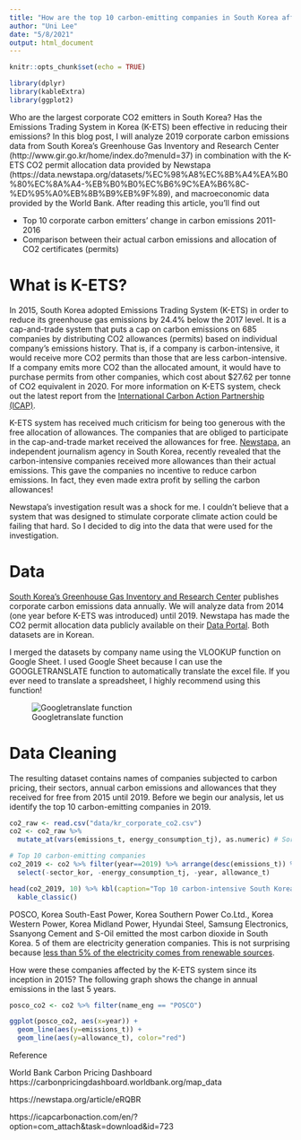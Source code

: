 ```yaml
---
title: "How are the top 10 carbon-emitting companies in South Korea affected by the emissions trading system (K-ETS)?"
author: "Uni Lee"
date: "5/8/2021"
output: html_document
---
```


```r
knitr::opts_chunk$set(echo = TRUE)

library(dplyr)
library(kableExtra)
library(ggplot2)
```

Who are the largest corporate CO2 emitters in South Korea? Has the Emissions Trading System in Korea (K-ETS) been effective in reducing their emissions? In this blog post, I will analyze 2019 corporate carbon emissions data from South Korea's Greenhouse Gas Inventory and Research Center (http://www.gir.go.kr/home/index.do?menuId=37) in combination with the K-ETS CO2 permit allocation data provided by Newstapa (https://data.newstapa.org/datasets/%EC%98%A8%EC%8B%A4%EA%B0%80%EC%8A%A4-%EB%B0%B0%EC%B6%9C%EA%B6%8C-%ED%95%A0%EB%8B%B9%EB%9F%89), and macroeconomic data provided by the World Bank. After reading this article, you'll find out 

* Top 10 corporate carbon emitters' change in carbon emissions 2011-2016
* Comparison between their actual carbon emissions and allocation of CO2 certificates (permits)


# What is K-ETS? 

In 2015, South Korea adopted Emissions Trading System (K-ETS) in order to reduce its greenhouse gas emissions by 24.4% below the 2017 level. It is a cap-and-trade system that puts a cap on carbon emissions on 685 companies by distributing CO2 allowances (permits) based on individual company's emissions history. That is, if a company is carbon-intensive, it would receive more CO2 permits than those that are less carbon-intensive. If a company emits more CO2 than the allocated amount, it would have to purchase permits from other companies, which cost about $27.62 per tonne of CO2 equivalent in 2020. For more information on K-ETS system, check out the latest report from the [International Carbon Action Partnership (ICAP)](https://icapcarbonaction.com/en/?option=com_etsmap&task=export&format=pdf&layout=list&systems%5B%5D=47).

K-ETS system has received much criticism for being too generous with the free allocation of allowances. The companies that are obliged to participate in the cap-and-trade market received the allowances for free. [Newstapa](https://newstapa.org/article/eRQBR), an independent journalism agency in South Korea, recently revealed that the carbon-intensive companies received more allowances than their actual emissions. This gave the companies no incentive to reduce carbon emissions. In fact, they even made extra profit by selling the carbon allowances! 

Newstapa's investigation result was a shock for me. I couldn't believe that a system that was designed to stimulate corporate climate action could be failing that hard. So I decided to dig into the data that were used for the investigation. 

# Data 

[South Korea's Greenhouse Gas Inventory and Research Center](http://www.gir.go.kr/home/index.do?menuId=37) publishes corporate carbon emissions data annually. We will analyze data from 2014 (one year before K-ETS was introduced) until 2019. Newstapa has made the CO2 permit allocation data publicly available on their [Data Portal](https://data.newstapa.org/datasets/%EC%98%A8%EC%8B%A4%EA%B0%80%EC%8A%A4-%EB%B0%B0%EC%B6%9C%EA%B6%8C-%ED%95%A0%EB%8B%B9%EB%9F%89). Both datasets are in Korean. 

I merged the datasets by company name using the VLOOKUP function on Google Sheet. I used Google Sheet because I can use the GOOGLETRANSLATE function to automatically translate the excel file. If you ever need to translate a spreadsheet, I highly recommend using this function! 

![Googletranslate function](figure/googletranslate.png)

# Data Cleaning

The resulting dataset contains names of companies subjected to carbon pricing, their sectors, annual carbon emissions and allowances that they received for free from 2015 until 2019. Before we begin our analysis, let us identify the top 10 carbon-emitting companies in 2019.

```r
co2_raw <- read.csv("data/kr_corporate_co2.csv")
co2 <- co2_raw %>%
  mutate_at(vars(emissions_t, energy_consumption_tj), as.numeric) # Sort by 2019 emissions in descending order 

# Top 10 carbon-emitting companies
co2_2019 <- co2 %>% filter(year==2019) %>% arrange(desc(emissions_t)) %>%
  select(-sector_kor, -energy_consumption_tj, -year, allowance_t)

head(co2_2019, 10) %>% kbl(caption="Top 10 carbon-intensive South Korean companies in 2019") %>%
  kable_classic()
```

POSCO,  Korea South-East Power, Korea Southern Power Co.Ltd., Korea Western Power, Korea Midland Power, Hyundai Steel, Samsung Electronics, Ssanyong Cement and S-Oil emitted the most carbon dioxide in South Korea. 5 of them are electricity generation companies. This is not surprising because [less than 5% of the electricity comes from renewable sources](https://www.index.go.kr/unify/idx-info.do?idxCd=4292). 

How were these companies affected by the K-ETS system since its inception in 2015? The following graph shows the change in annual emissions in the last 5 years. 

```r
posco_co2 <- co2 %>% filter(name_eng == "POSCO") 

ggplot(posco_co2, aes(x=year)) + 
  geom_line(aes(y=emissions_t)) +
  geom_line(aes(y=allowance_t), color="red") 
```


Reference

World Bank Carbon Pricing Dashboard https://carbonpricingdashboard.worldbank.org/map_data

https://newstapa.org/article/eRQBR

https://icapcarbonaction.com/en/?option=com_attach&task=download&id=723